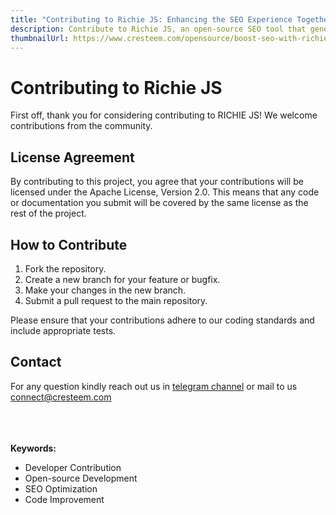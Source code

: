 ```yaml
---
title: "Contributing to Richie JS: Enhancing the SEO Experience Together"
description: Contribute to Richie JS, an open-source SEO tool that generates rich results. Learn how to get involved, fork the repository, and submit pull requests. Join our community and help improve Richie JS for a better SEO experience.
thumbnailUrl: https://www.cresteem.com/opensource/boost-seo-with-richie-js/thumbnail.webp
---
```


# Contributing to Richie JS

First off, thank you for considering contributing to RICHIE JS! We welcome contributions from the community.

## License Agreement

By contributing to this project, you agree that your contributions will be licensed under the Apache License, Version 2.0. This means that any code or documentation you submit will be covered by the same license as the rest of the project.

## How to Contribute

1. Fork the repository.
2. Create a new branch for your feature or bugfix.
3. Make your changes in the new branch.
4. Submit a pull request to the main repository.

Please ensure that your contributions adhere to our coding standards and include appropriate tests.

## Contact

For any question kindly reach out us in [telegram channel](https://t.me/cresteem/1) or mail to us connect@cresteem.com


<br />
<br />
<br />
<strong>Keywords:</strong>
<ul className={style.keywords}>
  <li>Developer Contribution</li>
  <li>Open-source Development</li>
  <li>SEO Optimization</li>
  <li>Code Improvement</li>
</ul>

